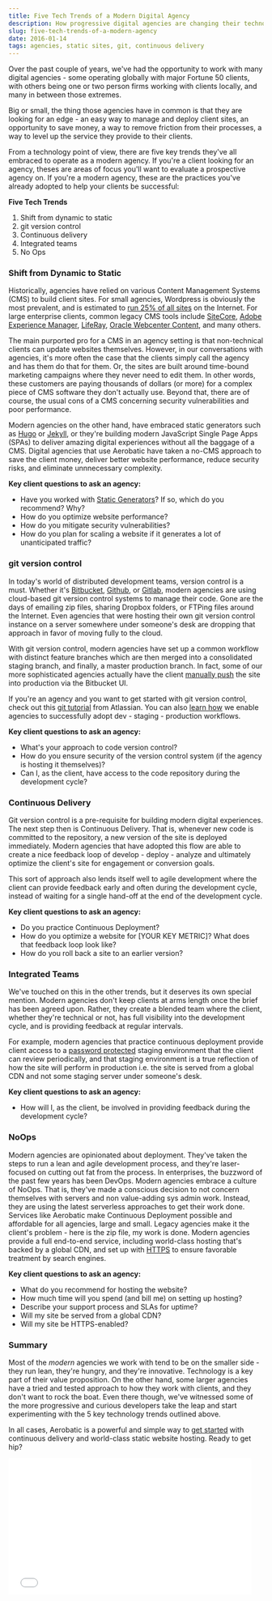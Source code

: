 ```yaml
---
title: Five Tech Trends of a Modern Digital Agency
description: How progressive digital agencies are changing their technology approach to working with clients
slug: five-tech-trends-of-a-modern-agency
date: 2016-01-14
tags: agencies, static sites, git, continuous delivery
---
```



<MdxImage screenshot src="//www.aerobatic.com/media/blog/agency/agency.png" />

Over the past couple of years, we've had the opportunity to work with many digital agencies - some operating globally with major Fortune 50 clients, with others being one or two person firms working with clients locally, and many in between those extremes.

Big or small, the thing those agencies have in common is that they are looking for an edge - an easy way to manage and deploy client sites, an opportunity to save money, a way to remove friction from their processes, a way to level up the service they provide to their clients.

From a technology point of view, there are five key trends they've all embraced to operate as a modern agency. If you're a client looking for an agency, theses are areas of focus you'll want to evaluate a prospective agency on. If you're a modern agency, these are the practices you've already adopted to help your clients be successful:

**Five Tech Trends**

1. Shift from dynamic to static
2. git version control
3. Continuous delivery
4. Integrated teams
5. No Ops

### Shift from Dynamic to Static

Historically, agencies have relied on various Content Management Systems (CMS) to build client sites. For small agencies, Wordpress is obviously the most prevalent, and is estimated to [run 25% of all sites](http://w3techs.com/technologies/overview/content_management/all) on the Internet. For large enterprise clients, common legacy CMS tools include [SiteCore](http://www.sitecore.net/), [Adobe Experience Manager](http://www.adobe.com/marketing-cloud/enterprise-content-management/web-cms.html), [LifeRay](https://www.liferay.com/), [Oracle Webcenter Content](https://www.oracle.com/middleware/webcenter/content/index.html), and many others.

The main purported pro for a CMS in an agency setting is that non-technical clients can update websites themselves. However, in our conversations with agencies, it's more often the case that the clients simply call the agency and has them do that for them. Or, the sites are built around time-bound marketing campaigns where they never need to edit them. In other words, these customers are paying thousands of dollars (or more) for a complex piece of CMS software they don't actually use. Beyond that, there are of course, the usual cons of a CMS concerning security vulnerabilities and poor performance.

Modern agencies on the other hand, have embraced static generators such as [Hugo](http://gohugo.io/) or [Jekyll](https://jekyllrb.com/), or they're building modern JavaScript Single Page Apps (SPAs) to deliver amazing digital experiences without all the baggage of a CMS. Digital agencies that use Aerobatic have taken a no-CMS approach to save the client money, deliver better website performance, reduce security risks, and eliminate unnnecessary complexity.

**Key client questions to ask an agency:**

- Have you worked with [Static Generators](http://www.staticgen.com/)? If so, which do you recommend? Why?
- How do you optimize website performance?
- How do you mitigate security vulnerabilities?
- How do you plan for scaling a website if it generates a lot of unanticipated traffic?

### git version control

In today's world of distributed development teams, version control is a must. Whether it's [Bitbucket](https://bitbucket.org/), [Github](https://github.com/), or [Gitlab](https://about.gitlab.com/), modern agencies are using cloud-based git version control systems to manage their code. Gone are the days of emailing zip files, sharing Dropbox folders, or FTPing files around the Internet. Even agencies that were hosting their own git version control instance on a server somewhere under someone's desk are dropping that approach in favor of moving fully to the cloud.

With git version control, modern agencies have set up a common workflow with distinct feature branches which are then merged into a consolidated staging branch, and finally, a master production branch. In fact, some of our more sophisticated agencies actually have the client [manually push](/docs/deployment-management) the site into production via the Bitbucket UI.

If you're an agency and you want to get started with git version control, check out this [git tutorial](https://www.atlassian.com/git/tutorials/) from Atlassian. You can also [learn how](/blog/managing-cd-releases-staging-production) we enable agencies to successfully adopt dev - staging - production workflows.

**Key client questions to ask an agency:**

- What's your approach to code version control?
- How do you ensure security of the version control system (if the agency is hosting it themselves)?
- Can I, as the client, have access to the code repository during the development cycle?

### Continuous Delivery

Git version control is a pre-requisite for building modern digital experiences. The next step then is Continuous Delivery. That is, whenever new code is committed to the repository, a new version of the site is deployed immediately. Modern agencies that have adopted this flow are able to create a nice feedback loop of develop - deploy - analyze and ultimately optimize the client's site for engagement or conversion goals.

This sort of approach also lends itself well to agile development where the client can provide feedback early and often during the development cycle, instead of waiting for a single hand-off at the end of the development cycle.

**Key client questions to ask an agency:**

- Do you practice Continuous Deployment?
- How do you optimize a website for [YOUR KEY METRIC]? What does that feedback loop look like?
- How do you roll back a site to an earlier version?

### Integrated Teams

We've touched on this in the other trends, but it deserves its own special mention. Modern agencies don't keep clients at arms length once the brief has been agreed upon. Rather, they create a blended team where the client, whether they're technical or not, has full visibility into the development cycle, and is providing feedback at regular intervals.

For example, modern agencies that practice continuous deployment provide client access to a [password protected](/docs/http-basic-authentication) staging environment that the client can review periodically, and that staging environment is a true reflection of how the site will perform in production i.e. the site is served from a global CDN and not some staging server under someone's desk.

**Key client questions to ask an agency:**

- How will I, as the client, be involved in providing feedback during the development cycle?

### NoOps

Modern agencies are opinionated about deployment. They've taken the steps to run a lean and agile development process, and they're laser-focused on cutting out fat from the process. In enterprises, the buzzword of the past few years has been DevOps. Modern agencies embrace a culture of NoOps. That is, they've made a conscious decision to not concern themselves with servers and non value-adding sys admin work. Instead, they are using the latest serverless approaches to get their work done. Services like Aerobatic make Continuous Deployment possible and affordable for all agencies, large and small. Legacy agencies make it the client's problem - here is the zip file, my work is done. Modern agencies provide a full end-to-end service, including world-class hosting that's backed by a global CDN, and set up with [HTTPS](/docs/ssl) to ensure favorable treatment by search engines.

**Key client questions to ask an agency:**

- What do you recommend for hosting the website?
- How much time will you spend (and bill me) on setting up hosting?
- Describe your support process and SLAs for uptime?
- Will my site be served from a global CDN?
- Will my site be HTTPS-enabled?

### Summary

Most of the _modern_ agencies we work with tend to be on the smaller side - they run lean, they're hungry, and they're innovative. Technology is a key part of their value proposition. On the other hand, some larger agencies have a tried and tested approach to how they work with clients, and they don't want to rock the boat. Even there though, we've witnessed some of the more progressive and curious developers take the leap and start experimenting with the 5 key technology trends outlined above.

In all cases, Aerobatic is a powerful and simple way to [get started](/docs/getting-started) with continuous delivery and world-class static website hosting. Ready to get hip?

<iframe src="//giphy.com/embed/n4y3lJQ3XZz2g" width="480" height="269" frameBorder="0" class="giphy-embed" allowFullScreen></iframe><p><a href="https://giphy.com/gifs/comedy-bang-n4y3lJQ3XZz2g"></a></p>
